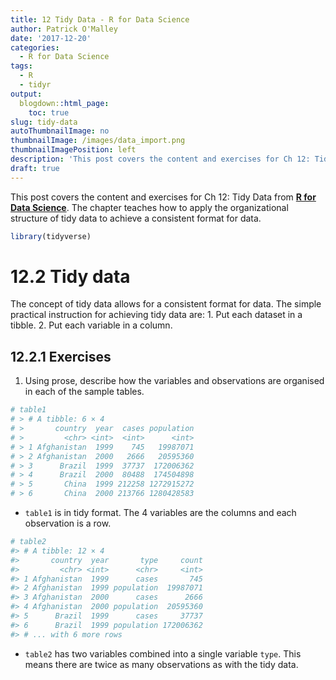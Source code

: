 ```yaml
---
title: 12 Tidy Data - R for Data Science
author: Patrick O'Malley
date: '2017-12-20'
categories:
  - R for Data Science
tags:
  - R
  - tidyr
output:
  blogdown::html_page:
    toc: true
slug: tidy-data
autoThumbnailImage: no
thumbnailImage: /images/data_import.png
thumbnailImagePosition: left
description: 'This post covers the content and exercises for Ch 12: Tidy Data in **R for Data Science**'
draft: true
---
```


This post covers the content and exercises for Ch 12: Tidy Data from [**R for Data Science**](http://r4ds.had.co.nz/). The chapter teaches how to apply the organizational structure of tidy data to achieve a consistent format for data.

```r
library(tidyverse)
```

# 12.2 Tidy data

The concept of tidy data allows for a consistent format for data. The simple practical instruction for achieving tidy data are:
1. Put each dataset in a tibble.
2. Put each variable in a column.

## 12.2.1 Exercises

1. Using prose, describe how the variables and observations are organised in each of the sample tables.  

```r
# table1
# > # A tibble: 6 × 4
# >       country  year  cases population
# >         <chr> <int>  <int>      <int>
# > 1 Afghanistan  1999    745   19987071
# > 2 Afghanistan  2000   2666   20595360
# > 3      Brazil  1999  37737  172006362
# > 4      Brazil  2000  80488  174504898
# > 5       China  1999 212258 1272915272
# > 6       China  2000 213766 1280428583
```

* `table1` is in tidy format. The 4 variables are the columns and each observation is a row.

```r
# table2
#> # A tibble: 12 × 4
#>       country  year       type     count
#>         <chr> <int>      <chr>     <int>
#> 1 Afghanistan  1999      cases       745
#> 2 Afghanistan  1999 population  19987071
#> 3 Afghanistan  2000      cases      2666
#> 4 Afghanistan  2000 population  20595360
#> 5      Brazil  1999      cases     37737
#> 6      Brazil  1999 population 172006362
#> # ... with 6 more rows
```

* `table2` has two variables combined into a single variable `type`. This means there are twice as many observations as with the tidy data.










